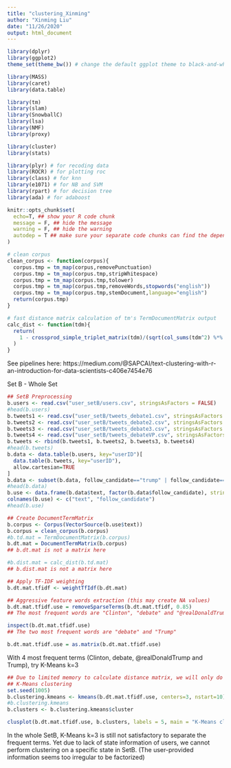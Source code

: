 ```yaml
---
title: "clustering_Xinming"
author: "Xinming Liu"
date: "11/26/2020"
output: html_document
---
```


```r
library(dplyr)
library(ggplot2)
theme_set(theme_bw()) # change the default ggplot theme to black-and-white

library(MASS)
library(caret)
library(data.table)

library(tm)
library(slam)
library(SnowballC)
library(lsa)
library(NMF)
library(proxy)

library(cluster)
library(stats)

library(plyr) # for recoding data
library(ROCR) # for plotting roc
library(class) # for knn
library(e1071) # for NB and SVM
library(rpart) # for decision tree
library(ada) # for adaboost

knitr::opts_chunk$set(
  echo=T, ## show your R code chunk
  message = F, ## hide the message
  warning = F, ## hide the warning
  autodep = T ## make sure your separate code chunks can find the dependencies (from other code chunk)
)

# clean corpus
clean_corpus <- function(corpus){
  corpus.tmp = tm_map(corpus,removePunctuation)
  corpus.tmp = tm_map(corpus.tmp,stripWhitespace)
  corpus.tmp = tm_map(corpus.tmp,tolower)
  corpus.tmp = tm_map(corpus.tmp,removeWords,stopwords("english"))
  corpus.tmp = tm_map(corpus.tmp,stemDocument,language="english")
  return(corpus.tmp)
}

# fast distance matrix calculation of tm's TermDocumentMatrix output
calc_dist <- function(tdm){
  return(
    1 - crossprod_simple_triplet_matrix(tdm)/(sqrt(col_sums(tdm^2) %*% t(col_sums(tdm^2))))
  )
}
```

See pipelines here:
https://medium.com/@SAPCAI/text-clustering-with-r-an-introduction-for-data-scientists-c406e7454e76

Set B - Whole Set

```r
## SetB Preprocessing
b.users <- read.csv("user_setB/users.csv", stringsAsFactors = FALSE)
#head(b.users)
b.tweets1 <- read.csv("user_setB/tweets_debate1.csv", stringsAsFactors = FALSE)
b.tweets2 <- read.csv("user_setB/tweets_debate2.csv", stringsAsFactors = FALSE)
b.tweets3 <- read.csv("user_setB/tweets_debate3.csv", stringsAsFactors = FALSE)
b.tweets4 <- read.csv("user_setB/tweets_debateVP.csv", stringsAsFactors = FALSE)
b.tweets <- rbind(b.tweets1, b.tweets2, b.tweets3, b.tweets4)
#head(b.tweets)
b.data <- data.table(b.users, key="userID")[
  data.table(b.tweets, key="userID"),
  allow.cartesian=TRUE
]
b.data <- subset(b.data, follow_candidate=="trump" | follow_candidate=="clinton")
#head(b.data)
b.use <- data.frame(b.data$text, factor(b.data$follow_candidate), stringsAsFactors = FALSE)
colnames(b.use) <- c("text", "follow_candidate")
#head(b.use)
```

```r
## Create DocumentTermMatrix
b.corpus <- Corpus(VectorSource(b.use$text))
b.corpus = clean_corpus(b.corpus)
#b.td.mat = TermDocumentMatrix(b.corpus)
b.dt.mat = DocumentTermMatrix(b.corpus)
## b.dt.mat is not a matrix here

#b.dist.mat = calc_dist(b.td.mat)
## b.dist.mat is not a matrix here
```

```r
## Apply TF-IDF weighting
b.dt.mat.tfidf <- weightTfIdf(b.dt.mat)

## Aggressive feature words extraction (this may create NA values)
b.dt.mat.tfidf.use = removeSparseTerms(b.dt.mat.tfidf, 0.85)
## The most frequent words are "Clinton", "debate" and "@realDonaldTrump"

inspect(b.dt.mat.tfidf.use)
## The two most frequent words are "debate" and "Trump"

b.dt.mat.tfidf.use = as.matrix(b.dt.mat.tfidf.use)
```

With 4 most frequent terms (Clinton, debate, @realDonaldTrump and Trump), try K-Means k=3

```r
## Due to limited memory to calculate distance matrix, we will only do k-means
## K-Means clustering
set.seed(1005)
b.clustering.kmeans <- kmeans(b.dt.mat.tfidf.use, centers=3, nstart=10)
#b.clustering.kmeans
b.clusters <- b.clustering.kmeans$cluster
```


```r
clusplot(b.dt.mat.tfidf.use, b.clusters, labels = 5, main = "K-Means clustering of PC1 & PC2 (k=3, Sparsity=76%)")
```

In the whole SetB, K-Means k=3 is still not satisfactory to separate the frequent terms. Yet due to lack of state information of users, we cannot perform clustering on a specific state in SetB. (The user-provided information seems too irregular to be factorized)


